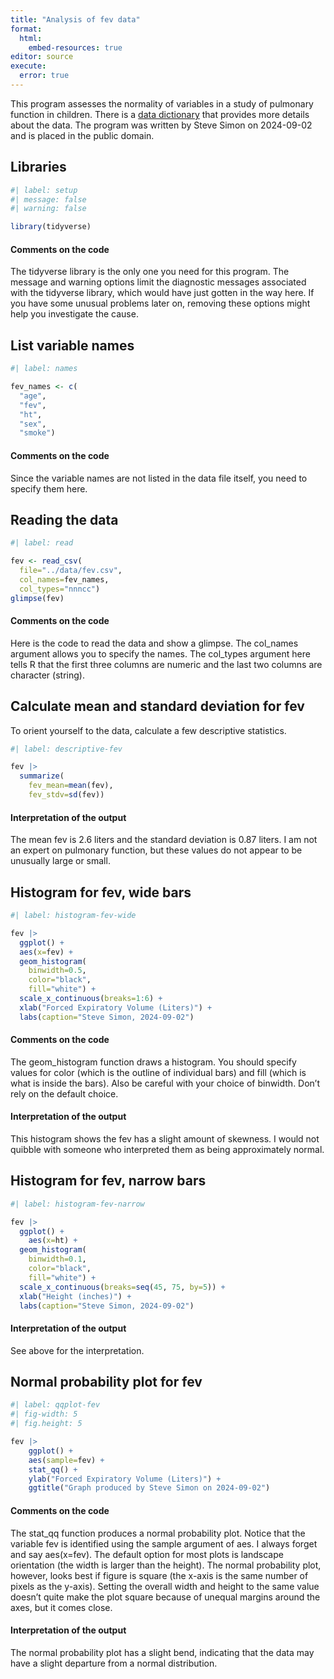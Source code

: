 ```yaml
---
title: "Analysis of fev data"
format: 
  html:
    embed-resources: true
editor: source
execute: 
  error: true
---
```


This program assesses the normality of variables in a study of pulmonary function in children. There is a [data dictionary][dd] that provides more details about the data. The program was written by Steve Simon on 2024-09-02 and is placed in the public domain.

[dd]: https://github.com/pmean/datasets/blob/master/fev.yaml

## Libraries

```r
#| label: setup
#| message: false
#| warning: false

library(tidyverse)
```

#### Comments on the code

The tidyverse library is the only one you need for this program. The message and warning options limit the diagnostic messages associated with the tidyverse library, which would have just gotten in the way here. If you have some unusual problems later on, removing these options might help you investigate the cause.

## List variable names

```r
#| label: names

fev_names <- c(
  "age",
  "fev",
  "ht",
  "sex",
  "smoke")
```

#### Comments on the code

Since the variable names are not listed in the data file itself, you need to specify them here.

## Reading the data

```r
#| label: read

fev <- read_csv(
  file="../data/fev.csv",
  col_names=fev_names,
  col_types="nnncc")
glimpse(fev)
```

#### Comments on the code

Here is the code to read the data and show a glimpse. The col_names argument allows you to specify the names. The col_types argument here tells R that the first three columns are numeric and the last two columns are character (string).

## Calculate mean and standard deviation for fev

To orient yourself to the data, calculate a few descriptive statistics.

```r
#| label: descriptive-fev

fev |>
  summarize(
    fev_mean=mean(fev),
    fev_stdv=sd(fev))
```

#### Interpretation of the output

The mean fev is 2.6 liters and the standard deviation is 0.87 liters. I am not an expert on pulmonary function, but these values do not appear to be unusually large or small.

## Histogram for fev, wide bars

```r
#| label: histogram-fev-wide

fev |>
  ggplot() +
  aes(x=fev) +
  geom_histogram(
    binwidth=0.5,
    color="black",
    fill="white") + 
  scale_x_continuous(breaks=1:6) +
  xlab("Forced Expiratory Volume (Liters)") +
  labs(caption="Steve Simon, 2024-09-02")
```

#### Comments on the code

The geom_histogram function draws a histogram. You should specify values for color (which is the outline of individual bars) and fill (which is what is inside the bars). Also be careful with your choice of binwidth. Don't rely on the default choice.

#### Interpretation of the output

This histogram shows the fev has a slight amount of skewness. I would not quibble with someone who interpreted them as being approximately normal.

## Histogram for fev, narrow bars

```r
#| label: histogram-fev-narrow

fev |>
  ggplot() +
	aes(x=ht) +
  geom_histogram(
    binwidth=0.1,
    color="black",
    fill="white") +
  scale_x_continuous(breaks=seq(45, 75, by=5)) +
  xlab("Height (inches)") +
  labs(caption="Steve Simon, 2024-09-02")
```

#### Interpretation of the output

See above for the interpretation.

## Normal probability plot for fev

```r
#| label: qqplot-fev
#| fig-width: 5
#| fig.height: 5

fev |>
	ggplot() +
	aes(sample=fev) +
	stat_qq() +
	ylab("Forced Expiratory Volume (Liters)") +
	ggtitle("Graph produced by Steve Simon on 2024-09-02")
```

#### Comments on the code

The stat_qq function produces a normal probability plot. Notice that the variable fev is identified using the sample argument of aes. I always forget and say aes(x=fev). The default option for most plots is landscape orientation (the width is larger than the height). The normal probability plot, however, looks best if figure is square (the x-axis is the same number of pixels as the y-axis). Setting the overall width and height to the same value doesn't quite make the plot square because of unequal margins around the axes, but it comes close.

#### Interpretation of the output

The normal probability plot has a slight bend,  indicating that the data may have a slight departure from a normal distribution.
